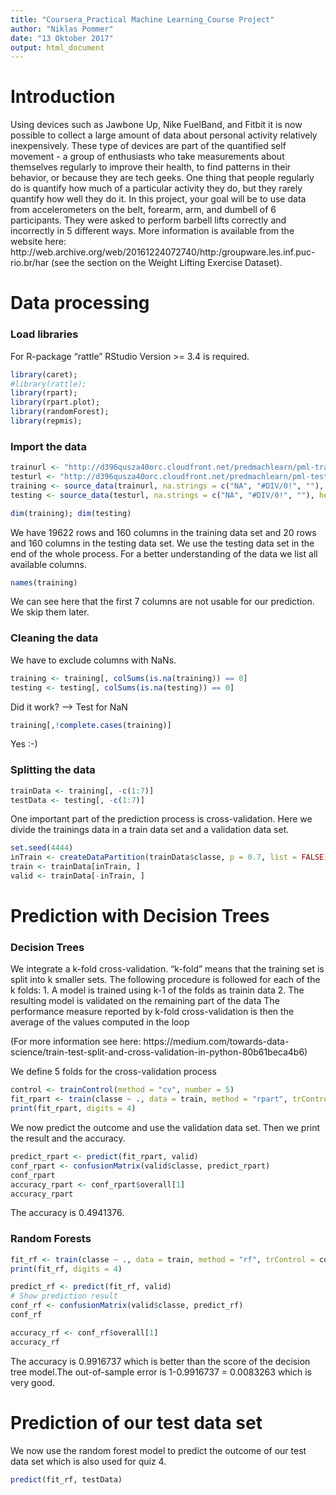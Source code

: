 ---
title: "Coursera_Practical Machine Learning_Course Project"
author: "Niklas Pommer"
date: "13 Oktober 2017"
output: html_document
---

# Introduction
Using devices such as Jawbone Up, Nike FuelBand, and Fitbit it is now possible to collect a large amount of data about personal activity relatively inexpensively. These type of devices are part of the quantified self movement - a group of enthusiasts who take measurements about themselves regularly to improve their health, to find patterns in their behavior, or because they are tech geeks. One thing that people regularly do is quantify how much of a particular activity they do, but they rarely quantify how well they do it. In this project, your goal will be to use data from accelerometers on the belt, forearm, arm, and dumbell of 6 participants. They were asked to perform barbell lifts correctly and incorrectly in 5 different ways. More information is available from the website here: http://web.archive.org/web/20161224072740/http:/groupware.les.inf.puc-rio.br/har (see the section on the Weight Lifting Exercise Dataset).

# Data processing
### Load libraries
For R-package "rattle" RStudio Version >= 3.4 is required.
```{r, echo=TRUE, warning = FALSE, error = FALSE, message = FALSE}
library(caret);
#library(rattle);
library(rpart); 
library(rpart.plot);
library(randomForest); 
library(repmis);
```

### Import the data
```{r, echo=TRUE, warning = FALSE, error = FALSE, message = FALSE}
trainurl <- "http://d396qusza40orc.cloudfront.net/predmachlearn/pml-training.csv"
testurl <- "http://d396qusza40orc.cloudfront.net/predmachlearn/pml-testing.csv"
training <- source_data(trainurl, na.strings = c("NA", "#DIV/0!", ""), header = TRUE)
testing <- source_data(testurl, na.strings = c("NA", "#DIV/0!", ""), header = TRUE)
```

```{r, echo=TRUE, warning = FALSE, error = FALSE, message = FALSE}
dim(training); dim(testing)
```
We have 19622 rows and 160 columns in the training data set and 20 rows and 160 columns in the testing data set. We use the testing data set in the end of the whole process.
For a better understanding of the data we list all available columns.
```{r, echo=TRUE, warning = FALSE, error = FALSE, message = FALSE}
names(training)
```
We can see here that the first 7 columns are not usable for our prediction. We skip them later.

###  Cleaning the data
We have to exclude columns with NaNs.
```{r, echo=TRUE, warning = FALSE, error = FALSE, message = FALSE}
training <- training[, colSums(is.na(training)) == 0]
testing <- testing[, colSums(is.na(testing)) == 0]
```
Did it work? --> Test for NaN
```{r, echo=TRUE, warning = FALSE, error = FALSE, message = FALSE}
training[,!complete.cases(training)]
```
Yes :-)

### Splitting the data
```{r, echo=TRUE, warning = FALSE, error = FALSE, message = FALSE}
trainData <- training[, -c(1:7)]
testData <- testing[, -c(1:7)]
```


One important part of the prediction process is cross-validation. Here we divide the trainings data in a train data set and a validation data set.
```{r, echo=TRUE, warning = FALSE, error = FALSE, message = FALSE}
set.seed(4444) 
inTrain <- createDataPartition(trainData$classe, p = 0.7, list = FALSE)
train <- trainData[inTrain, ]
valid <- trainData[-inTrain, ]
```

# Prediction with Decision Trees
### Decision Trees

We integrate a k-fold cross-validation. "k-fold" means that the training set is split into k smaller sets. The following procedure is followed for each of the k folds:
1. A model is trained using k-1 of the folds as trainin data
2. The resulting model is validated on the remaining part of the data
The performance measure reported by k-fold cross-validation is then the average of the values computed in the loop

(For more information see here: https://medium.com/towards-data-science/train-test-split-and-cross-validation-in-python-80b61beca4b6)

We define 5 folds for the cross-validation process
```{r, echo=TRUE, warning = FALSE, error = FALSE, message = FALSE}
control <- trainControl(method = "cv", number = 5)
fit_rpart <- train(classe ~ ., data = train, method = "rpart", trControl = control)
print(fit_rpart, digits = 4)
```

We now predict the outcome and use the validation data set. Then we print the result and the accuracy.
```{r, echo=TRUE, warning = FALSE, error = FALSE, message = FALSE}
predict_rpart <- predict(fit_rpart, valid)
conf_rpart <- confusionMatrix(valid$classe, predict_rpart)
conf_rpart
accuracy_rpart <- conf_rpart$overall[1]
accuracy_rpart
```
The accuracy is 0.4941376. 

### Random Forests
```{r, echo=TRUE, warning = FALSE, error = FALSE, message = FALSE}
fit_rf <- train(classe ~ ., data = train, method = "rf", trControl = control, ntree = 250)
print(fit_rf, digits = 4)
```

```{r, echo=TRUE, warning = FALSE, error = FALSE, message = FALSE}
predict_rf <- predict(fit_rf, valid)
# Show prediction result
conf_rf <- confusionMatrix(valid$classe, predict_rf)
conf_rf

accuracy_rf <- conf_rf$overall[1]
accuracy_rf
```
The accuracy is 0.9916737 which is better than the score of the decision tree model.The out-of-sample error is 1-0.9916737 = 0.0083263 which is very good.

# Prediction of our test data set
We now use the random forest model to predict the outcome of our test data set which is also used for quiz 4.
```{r, echo=TRUE, warning = FALSE, error = FALSE, message = FALSE}
predict(fit_rf, testData)
```